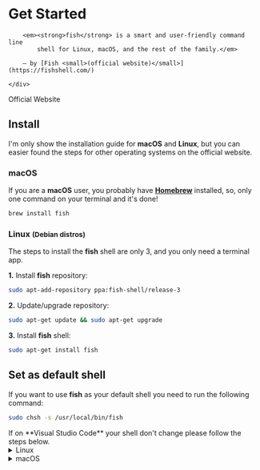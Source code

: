 
# Get Started

<Bleed>
    <div style={{ border: '1px solid #888', padding: '4rem 2.5rem', textAlign: 'center' }}>
        <ImQuotesLeft className={'w-10 h-10 mx-auto mb-4 text-cyan-500'} />

        <em><strong>fish</strong> is a smart and user-friendly command line
            shell for Linux, macOS, and the rest of the family.</em>

        — by [Fish <small>(official website)</small>](https://fishshell.com/)

    </div>

</Bleed>

<ExternalLinkButton href="https://fishshell.com/" className="mt-4 inline-block">
  <span>Official Website</span>
</ExternalLinkButton>

## Install

I'm only show the installation guide for **macOS** and **Linux**, but you can easier found the steps for other operating systems on the official
website.

### macOS

If you are a **macOS** user, you probably have **[Homebrew](https://brew.sh/)** installed, so, only one command on your terminal and it's done!

```bash
brew install fish
```

### Linux <small>(Debian distros)</small>

The steps to install the **fish** shell are only 3, and you only need a terminal app.

**1.** Install **fish** repository:

```bash
sudo apt-add-repository ppa:fish-shell/release-3
```

**2.** Update/upgrade repository:

```bash
sudo apt-get update && sudo apt-get upgrade
```

**3.** Install **fish** shell:

```bash
sudo apt-get install fish
```

## Set as default shell

If you want to use **fish** as your default shell you need to run the following command:

```bash
sudo chsh -s /usr/local/bin/fish
```

<Callout>
  If on **Visual Studio Code** your shell don't change please follow the steps
  below.
</Callout>

<details>
    <summary className={'cursor-pointer'}>Linux</summary>
    <div>
        ```json
        {
            // ...
            "terminal.integrated.profiles.linux": {
                "fish": {
                    "path": "<path-to-fish>"
                }
             },
            "terminal.integrated.defaultProfile.linux": "fish",
        }
        ```
    </div>
</details>
<details>
    <summary className={'cursor-pointer'}>macOS</summary>
    <div>
        ```json
        {
            // ...
            "terminal.integrated.profiles.osx": {
                "fish": {
                    "path": "<path-to-fish>"
                }
            },
            "terminal.integrated.defaultProfile.osx": "fish",
        }
        ```
    </div>
</details>
